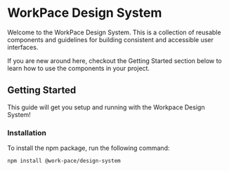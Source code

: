 # WorkPace Design System

Welcome to the WorkPace Design System. This is a collection of reusable components and guidelines for building consistent and accessible user interfaces.

If you are new around here, checkout the Getting Started section below to learn how to use the components in your project.

## Getting Started

This guide will get you setup and running with the Workpace Design System!

### Installation
To install the npm package, run the following command:

```shell
npm install @work-pace/design-system
```
